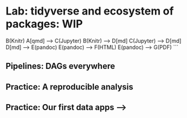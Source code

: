 # Lab: tidyverse and ecosystem of packages: WIP
<!-- 
philosophy: not just load data, visualize and run models -- you did that plenty before. move to the idea of full stack data apps and problem framing and formulation through case studies.

Demo a full stack app from adore me, then explain the architecture, and what will we do at the labs. 


> I wish somebody showed me the real power of R earlier and explained the big picture 
 
This is not an usual tutorial on R, my goal being to make you aware and curious about various topics related to Data Analysis in R, which I learned the hard way during a year of nearly daily use. It is not supposed to be easy or have a particular application in mind, but rather to suggest many possibilities. Also, even though this was originally written for a Behavioral Economics class, I'll be speaking from a Data Scientist's perspective and often drift away and not get in too much details, preferring to provide great (external) resources for learning. 

## A personal encouter with R

First, a few words on how I decided to choose R as my go-to language. Stepping back, my first encounter with scientific computing was Nathan Kutz's brilliant course on `Mathematical Methods for Data Analysis`, emphasizing that we'd be doing well if we were MATLAB superstars. Another motivation for using MATLAB was my passion for the field of economic complexity, which involved nonlinear differential equations and required simulation. I played around with software like Steve Keen's `Minsky` for System Dynamics Models, `NetLogo` for Agent-Based Models. This was during a time when I wasn't thrilled by the teaching of statistics and econometrics, as those (linear, gaussian) models seemed far from satisfactory for explaining complex economic phenomena.


The first course in R did not leave the impression that R was a powerful language, but rather weird and potentially useful for statistics. As time passed I shifted completely from Economic Research and criticising Neoclassical Economics towards Machine Learning and Data Science. I decided to learn Python over MATLAB, as it was clear I would probably apply Machine Learning models in a business environment and not in academia. R seemed at the time as a second choice to Python, but I had the chance to discover it a little bit more, especially the `John Hopkins R Programming` courses. This led to me finding a lot of great blogs, books and articles by following the experts in R community. The priority then was getting a great theoretical understanding of Learning Theory and Data Science landscape, which brought me back to appreciating some of the deceptively "simple" concepts and models in statistics and econometrics. 


It was a matter of time, readings and practice which made me prefer `RMarkdown` and `knitr` over Jupyter Notebooks (IPython), and R over Python for the problems I wanted to solve at `Adore Me`. I shifted my focus completely on understanding R and taking advantage of the features of this domain-specific language. In the end, it depends on what problems are you trying to solve. If I wanted to focus on Deep Learning research, it's extremely probable that my language of choice would be Python. In a business setting, in order to bring value through statistical modeling, diverse perspectives are needed: from Econometrics and Machine Learning to Bayesian Statistics, Time Series Analysis and Simulation. R is perfect in that respect, while also helping in communicating the data analysis results and incentivising researchers to adhere to good practices. 


During a year I learned a lot of tricks in Exploratory Data Analysis using `tidyverse` and `ggplot2`, automated report generation using RMarkdown and Latex, built an interactive decision-support tool using Shiny, implemented my first end-to-end machine learning project, including a package with a custom model for TV Attribution, learned the importance of code versioning, wrote my bachelor thesis and created this website in R. 


Still, every time I find out new things to learn, like the tidy way of doing time series analysis using `tidyquant`, the rlang evaluations, unit testing, paralell computation and lots of cutting-edge statistical models.  


>  Why would R be a great choice for Behavioral Economics labs?
  
  R is a flexible and in my opinion underrated (Especially with all the hype surrounding Deep Learning and Python, frameworks like Tensorflow) language for *statistical research*, which means it's specialized and really good at data analysis. It's a nice match, as in Behavioral Economics we want to look at evidence, real choices, analyze and model it in a reproducible fashion. It took time to appreciate some of the unconventional methods and techniques in R, the elegance of graphics and data processing. As I believe in using `the right tool for the right job`, both in modeling and developing data products, learning R paid off. 
  
  Because of the fast-growing open-source community and the ecosystem of R packages, a lot of cutting-edge research is made freely available. Some of these extensions changed in a fundamental way how we analyze data in R. Even though its flexibility allows to have a lot of solutions to the same problem, we should keep in mind the pitfalls of flexible languages and be rigurous in the way we write our code and do the analysis. 
  
## Towards Reproducible Research in R
  
  The replication crisis^[https://en.wikipedia.org/wiki/Replication_crisis] is a hot topic right now in different fields. There are many great meta-studies, but my goal is very modest here: to suggest simple techniques that will help improve the reproducibility and transparency of the research. By making the source code freely available and reproducible we reduce the "research debt"^[https://distill.pub/], making the progress a lot faster by involving people that have the curiosity to reproduce and improve on existing research. 
  
It has three main components and R does have nice solutions:

  * Code reproducibility and versioning 
  * Data and Analysis
  * But it works on my machine: Keeping the environment consistent
  
  First, we can use `Rmarkdown`^[On using Rmarkdown https://www.youtube.com/watch?v=DNS7i2m4sB0] to combine the content, code and outputs rendered in a single pdf document or html page, which can be easily published on the web using a static page generator like Hugo/Jekyll. Second, using a code versioning tool like Git^[Rstudio github integration: http://www.datasurg.net/2015/07/13/rstudio-and-github/] is a no-brainer, even if you're working alone. It has nice integrations with RStudio and will save the future you a lot of time. 

  What cannot be solved by packages alone, should be obtained as a result of a rigorous statistical methodology^[Columbia University stats course: https://courses.edx.org/courses/course-v1:ColumbiaX+DS101X+1T2016/course/], combined with a quality, clean code. It requires a lot of discipline amid seemingly endless possibilities of R. 
  
  The third key element to reproducibility is also very challenging. The hot solution right now is using `Docker Containers`^[An intro to Docker: https://www.youtube.com/watch?v=NBrQbkZ3Lzw&t=2177s], which are lightweight, immutable and disposable, providing necessary libraries, binaries and OS components to run the analysis. They should be viewed more like a process, than a virtual machine which is started from an image (remember .iso). It saves a lot of time and effort trying to install all the packages manually, dealing with versioning issues and so on. Imagine some of the harder to install setups for Bayesian Analysis, involving STAN or JAGS are taken care of by somebody else, so you can focus on really important things like improving the method, the quality, robustness and generality of the code.


## Tidy Data Analysis and Visualization

  There is an emerging way of data analysis in R which old-school users might mistakenly ignore: the `tidy` way.^[A playlist on the tidyverse https://www.youtube.com/watch?v=K-ss_ag2k9E&list=PLNtpLD4WiWbw9Cgcg6IU75u-44TrrN3A4] It had such an impact on the community, that it made R cool again. It's not without a flaw, especially when talking about production environments and writing packages from scratch, but that's why we have the right tool for the right job principle. If you can do an analysis using this ecosystem and principles much easier and in a readable, intuitive way, why not use the simpler tool.
  
  For R novices, a simple advice is that everything you see is an object and everything that does something is a function. The second thing is that the power of R lies in vectorisation, done behind the scenes by extremely fast libraries. Of course there are cases when you might use a for loop and it will be a good solution, but for the most purposes it isn't, so pay a close attention to the functions in `*apply` family. 


## Reproducibility crisis
Insert excel meme


## Setup and a discussion of the tech

- RMarkdown and Quarto
- tidyverse and ggplot
- arrow, duckdb and organizing the files
- renv and reproducibility

```mermaid
%%| label: fig-mermaid
%%| fig-width: 6
%%| fig-cap: |
%%|   How Quarto orchestrates rendering of documents: start with 
%%|   a qmd file, use the Knitr or Jupyter engine to perform the 
%%|   computations and convert it to an md file, then use Pandoc 
%%|   to convert to various file formats including HTML, PDF, 
%%|   and Word.
flowchart LR
  A[qmd] --> B(Knitr)
  A[qmd] --> C(Jupyter)
  B(Knitr) --> D[md]
  C(Jupyter) --> D[md]
  D[md] --> E(pandoc)
  E(pandoc) --> F(HTML)
  E(pandoc) --> G(PDF)
```


## Pipelines: DAGs everywhere

## Practice: A reproducible analysis


## Practice: Our first data apps -->